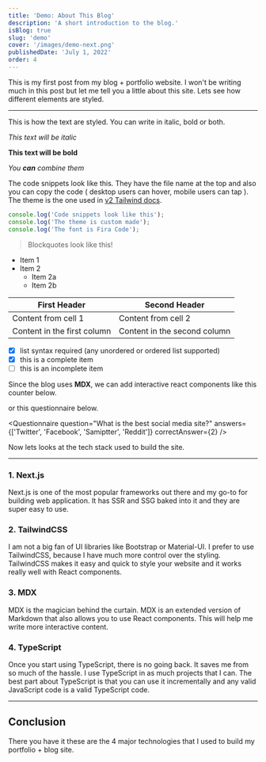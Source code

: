 ```yaml
---
title: 'Demo: About This Blog'
description: 'A short introduction to the blog.'
isBlog: true
slug: 'demo'
cover: '/images/demo-next.png'
publishedDate: 'July 1, 2022'
order: 4
---
```


This is my first post from my blog + portfolio website. I won't be writing much in this post but let me tell you a little about this site. Lets see how different elements are styled.

---

This is how the text are styled. You can write in italic, bold or both.

_This text will be italic_

**This text will be bold**

_You **can** combine them_

The code snippets look like this. They have the file name at the top and also you can copy the code ( desktop users can hover, mobile users can tap ). The theme is the one used in [v2 Tailwind docs](https://v2.tailwindcss.com/docs/utility-first).

```javascript:folder/file.js
console.log('Code snippets look like this');
console.log('The theme is custom made');
console.log('The font is Fira Code');
```

> Blockquotes look like this!

- Item 1
- Item 2
  - Item 2a
  - Item 2b

| First Header                | Second Header                |
| --------------------------- | ---------------------------- |
| Content from cell 1         | Content from cell 2          |
| Content in the first column | Content in the second column |

- [x] list syntax required (any unordered or ordered list supported)
- [x] this is a complete item
- [ ] this is an incomplete item

Since the blog uses **MDX**, we can add interactive react components like this counter below.

<Counter />

or this questionnaire below.

<Questionnaire
  question="What is the best social media site?"
  answers={['Twitter', 'Facebook', 'Samiptter', 'Reddit']}
  correctAnswer={2}
/>

Now lets looks at the tech stack used to build the site.

---

### 1. Next.js

Next.js is one of the most popular frameworks out there and my go-to for building web application. It has SSR and SSG baked into it and they are super easy to use.

### 2. TailwindCSS

I am not a big fan of UI libraries like Bootstrap or Material-UI. I prefer to use TailwindCSS, because I have much more control over the styling. TailwindCSS makes it easy and quick to style your website and it works really well with React components.

### 3. MDX

MDX is the magician behind the curtain. MDX is an extended version of Markdown that also allows you to use React components. This will help me write more interactive content.

### 4. TypeScript

Once you start using TypeScript, there is no going back. It saves me from so much of the hassle. I use TypeScript in as much projects that I can. The best part about TypeScript is that you can use it incrementally and any valid JavaScript code is a valid TypeScript code.

---

## Conclusion

There you have it these are the 4 major technologies that I used to build my portfolio + blog site.
